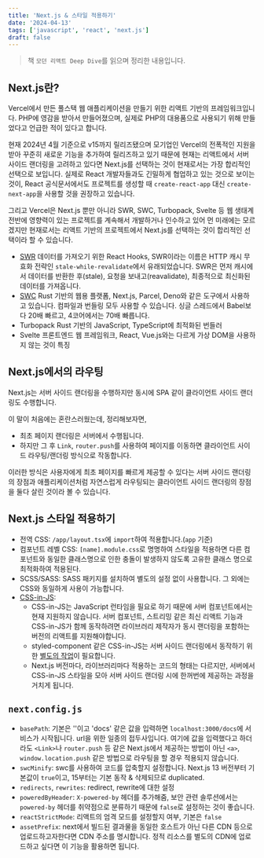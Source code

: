 ```yaml
---
title: 'Next.js & 스타일 적용하기'
date: '2024-04-13'
tags: ['javascript', 'react', 'next.js']
draft: false
---
```


> 책 `모던 리액트 Deep Dive`를 읽으며 정리한 내용입니다.

## Next.js란?

Vercel에서 만든 풀스택 웹 애플리케이션을 만들기 위한 리액트 기반의 프레임워크입니다. PHP에 영감을 받아서 만들어졌으며, 실제로 PHP의 대용품으로 사용되기 위해 만들었다고 언급한 적이 있다고 합니다.

현재 2024년 4월 기준으로 v15까지 릴리즈됐으며 모기업인 Vercel의 전폭적인 지원을 받아 꾸준히 새로운 기능을 추가하여 릴리즈하고 있기 때문에 현재는 리액트에서 서버 사이드 랜더링을 고려하고 있다면 Next.js를 선택하는 것이 현재로서는 가장 합리적인 선택으로 보입니다.
실제로 React 개발자들과도 긴밀하게 협업하고 있는 것으로 보이는 것이, React 공식문서에서도 프로젝트를 생성할 때 `create-react-app` 대신 `create-next-app`을 사용할 것을 권장하고 있습니다.

그리고 Vercel은 Next.js 뿐만 아니라 SWR, SWC, Turbopack, Svelte 등 웹 생태계 전반에 영향력이 있는 프로젝트를 계속해서 개발하거나 인수하고 있어 먼 미래에는 모르겠지만 현재로서는 리액트 기반의 프로젝트에서 Next.js를 선택하는 것이 합리적인 선택이라 할 수 있습니다.

- [SWR](https://swr.vercel.app/ko)
  데이터를 가져오기 위한 React Hooks, SWR이라는 이름은 HTTP 캐시 무효화 전략인 `stale-while-revalidate`에서 유래되었습니다.
  SWR은 먼저 캐시에서 데이터를 반환한 후(stale), 요청을 보내고(reavalidate), 최종적으로 최신화된 데이터를 가져옵니다.
- [SWC](https://swc.rs/)
  Rust 기반의 웹용 플랫폼, Next.js, Parcel, Deno와 같은 도구에서 사용하고 있습니다. 컴파일과 번들링 모두 사용할 수 있습니다.
  싱글 스레드에서 Babel보다 20배 빠르고, 4코어에서는 70배 빠릅니다.
- Turbopack
  Rust 기반의 JavaScript, TypeScript에 최적화된 번들러
- Svelte
  프론트엔드 웹 프레임워크, React, Vue.js와는 다르게 가상 DOM을 사용하지 않는 것이 특징

## Next.js에서의 라우팅

Next.js는 서버 사이드 랜더링을 수행하지만 동시에 SPA 같이 클라이언트 사이드 랜더링도 수행합니다.

이 말이 처음에는 혼란스러웠는데, 정리해보자면,

- 최초 페이지 랜더링은 서버에서 수행됩니다. 
- 하지만 그 후 `Link`, `router.push`를 사용하여 페이지를 이동하면 클라이언트 사이드 라우팅/랜더링 방식으로 작동합니다.

이러한 방식은 사용자에게 최초 페이지를 빠르게 제공할 수 있다는 서버 사이드 랜더링의 장점과 애플리케이션처럼 자연스럽게 라우팅되는 클라이언트 사이드 랜더링의 장점을 둘다 살린 것이라 볼 수 있습니다.

## Next.js 스타일 적용하기

- 전역 CSS: `/app/layout.tsx`에 `import`하여 적용합니다.(`app` 기준)
- 컴포넌트 레벨 CSS: `[name].module.css`로 명명하여 스타일을 적용하면 다른 컴포넌트와 동일한 클래스명으로 인한 충돌이 발생하지 않도록 고유한 클래스 명으로 최적화하여 적용된다.
- SCSS/SASS: SASS 패키지를 설치하여 별도의 설정 없이 사용합니다. 그 외에는 CSS와 동일하게 사용이 가능합니다.
- [CSS-in-JS](https://nextjs.org/docs/app/building-your-application/styling/css-in-js):
  - CSS-in-JS는 JavaScript 런타임을 필요로 하기 때문에 서버 컴포넌트에서는 현재 지원하지 않습니다. 서버 컴포넌트, 스트리밍 같은 최신 리액트 기능과 CSS-in-JS가 함께 동작하려면 라이브러리 제작자가 동시 랜더링을 포함하는 버전의 리액트를 지원해야합니다.
  - styled-component 같은 CSS-in-JS는 서버 사이드 랜더링에서 동작하기 위한 [별도의 작업](https://nextjs.org/docs/app/building-your-application/styling/css-in-js#styled-components)이 필요합니다. 
  - Next.js 버전마다, 라이브러리마다 적용하는 코드의 형태는 다르지만, 서버에서 CSS-in-JS 스타일을 모아 서버 사이드 랜더링 시에 한꺼번에 제공하는 과정을 거치게 됩니다.

## `next.config.js`

- `basePath`: 기본은 ''이고 'docs' 같은 값을 입력하면 `localhost:3000/docs`에 서비스가 시작됩니다. url을 위한 일종의 접두사입니다. 여기에 값을 입력했다고 하더라도 `<Link>`나 `router.push` 등 같은 Next.js에서 제공하는 방법이 아닌 `<a>`, `window.location.push` 같은 방법으로 라우팅을 할 경우 적용되지 않습니다.
- `swcMinify`: swc를 사용하여 코드를 압축할지 설정합니다. Next.js 13 버전부터 기본값이 `true`이고, 15부터는 기본 동작 & 삭제되므로 duplicated.
- `redirects`, `rewrites`: redirect, rewrite에 대한 설정 
- `poweredByHeader`: `X-powered-by` 헤더를 추가해줌, 보안 관련 솔루션에서는 `powered-by` 헤더를 취약점으로 분류하기 때문에 `false`로 설정하는 것이 좋습니다.
- `reactStrictMode`: 리액트의 엄격 모드를 설정할지 여부, 기본은 `false`
- `assetPrefix`: next에서 빌드된 결과물을 동일한 호스트가 아닌 다른 CDN 등으로 업로드하고자한다면 CDN 주소를 명시합니다. 정적 리소스를 별도의 CDN에 업로드하고 싶다면 이 기능을 활용하면 됩니다.